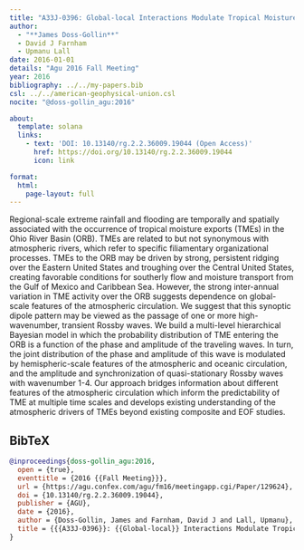 ```yaml
---
title: "A33J-0396: Global-local Interactions Modulate Tropical Moisture Exports To The Ohio River Basin"
author:
  - "**James Doss-Gollin**"
  - David J Farnham
  - Upmanu Lall
date: 2016-01-01
details: "Agu 2016 Fall Meeting"
year: 2016
bibliography: ../../my-papers.bib
csl: ../../american-geophysical-union.csl
nocite: "@doss-gollin_agu:2016"

about:
  template: solana
  links:
    - text: 'DOI: 10.13140/rg.2.2.36009.19044 (Open Access)'
      href: https://doi.org/10.13140/rg.2.2.36009.19044
      icon: link

format:
  html:
    page-layout: full
---
```


Regional-scale extreme rainfall and flooding are temporally and spatially associated with the occurrence of tropical moisture exports (TMEs) in the Ohio River Basin (ORB). TMEs are related to but not synonymous with atmospheric rivers, which refer to specific filiamentary organizational processes. TMEs to the ORB may be driven by strong, persistent ridging over the Eastern United States and troughing over the Central United States, creating favorable conditions for southerly flow and moisture transport from the Gulf of Mexico and Caribbean Sea. However, the strong inter-annual variation in TME activity over the ORB suggests dependence on global-scale features of the atmospheric circulation. We suggest that this synoptic dipole pattern may be viewed as the passage of one or more high-wavenumber, transient Rossby waves. We build a multi-level hierarchical Bayesian model in which the probability distribution of TME entering the ORB is a function of the phase and amplitude of the traveling waves. In turn, the joint distribution of the phase and amplitude of this wave is modulated by hemispheric-scale features of the atmospheric and oceanic circulation, and the amplitude and synchronization of quasi-stationary Rossby waves with wavenumber 1-4. Our approach bridges information about different features of the atmospheric circulation which inform the predictability of TME at multiple time scales and develops existing understanding of the atmospheric drivers of TMEs beyond existing composite and EOF studies.

## BibTeX

```bibtex
@inproceedings{doss-gollin_agu:2016,
  open = {true},
  eventtitle = {2016 {{Fall Meeting}}},
  url = {https://agu.confex.com/agu/fm16/meetingapp.cgi/Paper/129624},
  doi = {10.13140/rg.2.2.36009.19044},
  publisher = {AGU},
  date = {2016},
  author = {Doss-Gollin, James and Farnham, David J and Lall, Upmanu},
  title = {{{A33J-0396}}: {{Global-local}} Interactions Modulate Tropical Moisture Exports to the {{Ohio River Basin}}},
}
```